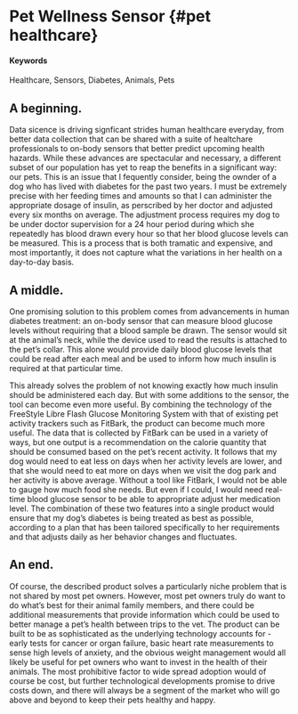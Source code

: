 # Pet Wellness Sensor {#pet healthcare}

#### Keywords

Healthcare, Sensors, Diabetes, Animals, Pets

## A beginning.

Data sicence is driving signficant strides human healthcare everyday, from better data collection that can be shared with a suite of healtchare professionals to on-body sensors that better predict upcoming health hazards. While these advances are spectacular and necessary, a different subset of our population has yet to reap the benefits in a significant way: our pets. This is an issue that I fequently consider, being the ownder of a dog who has lived with diabetes for the past two years. I must be extremely precise with her feeding times and amounts so that I can administer the appropriate dosage of insulin, as perscribed by her doctor and adjusted every six months on average. The adjustment process requires my dog to be under doctor supervision for a 24 hour period during which she repeatedly has blood drawn every hour so that her blood glucose levels can be measured. This is a process that is both tramatic and expensive, and most importantly, it does not capture what the variations in her health on a day-to-day basis.

## A middle.

One promising solution to this problem comes from advancements in human diabetes treatment: an on-body sensor that can measure blood glucose levels without requiring that a blood sample be drawn. The sensor would sit at the animal's neck, while the device used to read the results is attached to the pet's collar. This alone would provide daily blood glucose levels that could be read after each meal and be  used to inform how much insulin is required at that particular time.

This already solves the problem of not knowing exactly how much insulin should be administered each day. But with some additions to the sensor, the tool can become even more useful. By combining the technology of the FreeStyle Libre Flash Glucose Monitoring System with that of existing pet activity trackers such as FitBark, the product can become much more useful. The data that is collected by FitBark can be used in a variety of ways, but one output is a recommendation on the calorie quantity that should be consumed based on the pet's recent activity. It follows that my dog would need to eat less on days when her activity levels are lower, and that she would need to eat more on days when we visit the dog park and her activity is above average. Without a tool like FitBark, I would not be able to gauge how much food she needs. But even if I could, I would need real-time blood glucose sensor to be able to appropriate adjust her medication level. The combination of these two features into a single product would ensure that my dog's diabetes is being treated as best as possible, according to a plan that has been tailored specifically to her requirements and that adjusts daily as her behavior changes and fluctuates.

## An end.

Of course, the described product solves a particularly niche problem that is not shared by most pet owners. However, most pet owners truly do want to do what's best for their animal family members, and there could be additional measurements that provide information which could be used to better manage a pet's health between trips to the vet. The product can be built to be as sophisticated as the underlying technology accounts for - early tests for cancer or organ failure, basic heart rate measurements to sense high levels of anxiety, and the obvious weight management would all likely be useful for pet owners who want to invest in the health of their animals. The most prohibitive factor to wide spread adoption would of course be cost, but further technological developments promise to drive costs down, and there will always be a segment of the market who will go above and beyond to keep their pets healthy and happy.
